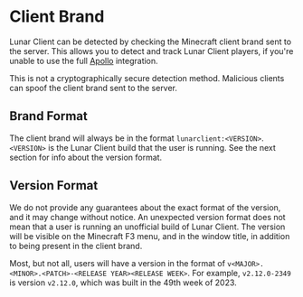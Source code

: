 
# Client Brand

Lunar Client can be detected by checking the Minecraft client brand sent to the server. This allows you to detect and track Lunar Client players, if you're unable to use the full
[Apollo](/apollo/introduction) integration.

<Callout type="warning" emoji="⚠️">
  This is not a cryptographically secure detection method. Malicious clients can spoof the client brand sent to the server.
</Callout>

## Brand Format

The client brand will always be in the format `lunarclient:<VERSION>`. `<VERSION>` is the Lunar Client build that the user is running. See the next section for info about the
version format.

## Version Format

We do not provide any guarantees about the exact format of the version, and it may change without notice. An unexpected version format does not mean that a user is running an
unofficial build of Lunar Client. The version will be visible on the Minecraft F3 menu, and in the window title, in addition to being present in the client brand.

Most, but not all, users will have a version in the format of `v<MAJOR>.<MINOR>.<PATCH>-<RELEASE YEAR><RELEASE WEEK>`. For example, `v2.12.0-2349` is version `v2.12.0`, which
was built in the 49th week of 2023.
